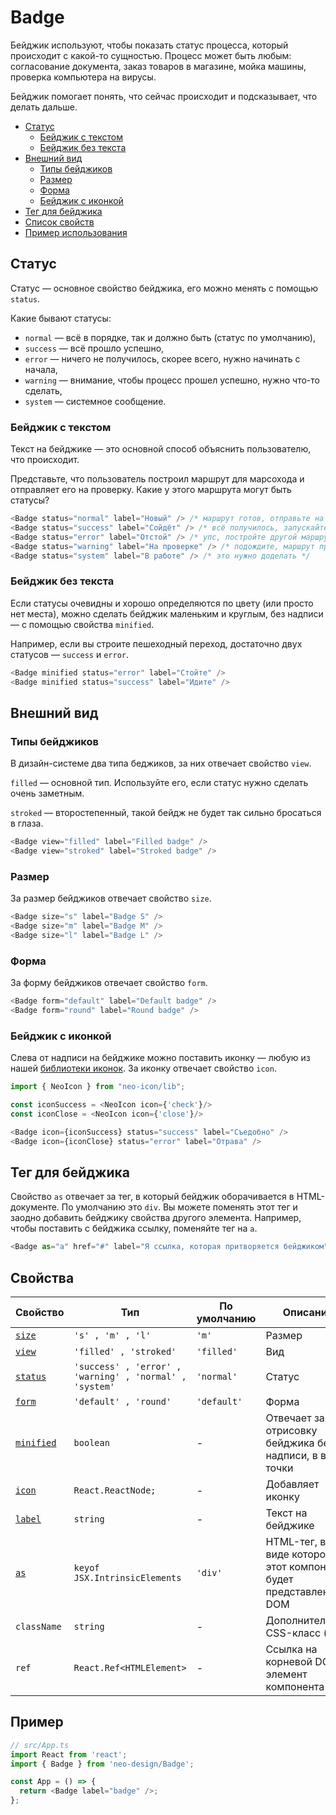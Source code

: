 
# Badge

Бейджик используют, чтобы показать статус процесса, который происходит с какой-то
сущностью. Процесс может быть любым: согласование документа, заказ товаров в магазине,
мойка машины, проверка компьютера на вирусы.

Бейджик помогает понять, что сейчас происходит и подсказывает, что делать дальше.

- [Статус](#статус)
  - [Бейджик с текстом](#бейджик-с-текстом)
  - [Бейджик без текста](#бейджик-без-текста)
- [Внешний вид](#внешний-вид)
  - [Типы бейджиков](#типы-бейджиков)
  - [Размер](#размер)
  - [Форма](#форма)
  - [Бейджик с иконкой](#бейджик-с-иконкой)
- [Тег для бейджика](#тег-для-бейджика)
- [Список свойств](#свойства)
- [Пример использования](#пример)

## Статус

Статус — основное свойство бейджика, его можно менять с помощью `status`.

Какие бывают статусы:

- `normal` — всё в порядке, так и должно быть (статус по умолчанию),
- `success` — всё прошло успешно,
- `error` — ничего не получилось, скорее всего, нужно начинать с начала,
- `warning` — внимание, чтобы процесс прошел успешно, нужно что-то сделать,
- `system` — системное сообщение.

### Бейджик с текстом

Текст на бейджике — это основной способ объяснить пользователю, что происходит.

Представьте, что пользователь построил маршрут для марсохода и отправляет его на проверку.
Какие у этого маршрута могут быть статусы?

<BadgeExampleStatus />

```ts
<Badge status="normal" label="Новый" /> /* маршрут готов, отправьте на проверку */
<Badge status="success" label="Cойдёт" /> /* всё получилось, запускайте марсоход  */
<Badge status="error" label="Отстой" /> /* упс, постройте другой маршрут */
<Badge status="warning" label="На проверке" /> /* подождите, маршрут проверяется */
<Badge status="system" label="В работе" /> /* это нужно доделать */
```

### Бейджик без текста

Если статусы очевидны и хорошо определяются по цвету (или просто нет места), можно
сделать бейджик маленьким и круглым, без надписи — с помощью свойства `minified`.

Например, если вы строите пешеходный переход, достаточно двух статусов — `success` и `error`.

<BadgeExampleMinified />

```ts
<Badge minified status="error" label="Стойте" />
<Badge minified status="success" label="Идите" />
```

## Внешний вид

### Типы бейджиков

В дизайн-системе два типа беджиков, за них отвечает свойство `view`.

`filled` — основной тип. Используйте его, если статус нужно сделать очень заметным.

`stroked` — второстепенный, такой бейдж не будет так сильно бросаться в глаза.

<BadgeExampleView />

```ts
<Badge view="filled" label="Filled badge" />
<Badge view="stroked" label="Stroked badge" />
```

### Размер

За размер бейджиков отвечает свойство `size`.

<BadgeExampleSize />

```ts
<Badge size="s" label="Badge S" />
<Badge size="m" label="Badge M" />
<Badge size="l" label="Badge L" />
```

### Форма

За форму бейджиков отвечает свойство `form`.

<BadgeExampleForm />

```ts
<Badge form="default" label="Default badge" />
<Badge form="round" label="Round badge" />
```

### Бейджик с иконкой

Слева от надписи на бейджике можно поставить иконку — любую из нашей [библиотеки
иконок](?path=/story/components-icons--playground). За иконку отвечает свойство `icon`.

<BadgeExampleIcon />

```ts
import { NeoIcon } from "neo-icon/lib";

const iconSuccess = <NeoIcon icon={'check'}/>
const iconClose = <NeoIcon icon={'close'}/>

<Badge icon={iconSuccess} status="success" label="Съедобно" />
<Badge icon={iconClose} status="error" label="Отрава" />
```

## Тег для бейджика

Свойство `as` отвечает за тег, в который бейджик оборачивается в HTML-документе.
По умолчанию это `div`. Вы можете поменять этот тег и заодно
добавить бейджику свойства другого элемента. Например, чтобы поставить
с бейджика ссылку, поменяйте тег на `a`.

<BadgeExampleAs />

```ts
<Badge as="a" href="#" label="Я ссылка, которая притворяется бейджиком" />
```

## Свойства

| Свойство                      | Тип                                                     | По умолчанию | Описание                                                         |
| ----------------------------- | ------------------------------------------------------- | ------------ | ---------------------------------------------------------------- |
| [`size`](#размер)             | `'s' , 'm' , 'l'`                                       | `'m'`        | Размер                                                           |
| [`view`](#типы-бейджиков)     | `'filled' , 'stroked'`                                  | `'filled'`   | Вид                                                              |
| [`status`](#статус)           | `'success' , 'error' , 'warning' , 'normal' , 'system'` | `'normal'`   | Статус                                                           |
| [`form`](#форма)              | `'default' , 'round'`                                   | `'default'`  | Форма                                                            |
| [`minified`](#типы-бейджиков) | `boolean`                                               | -            | Отвечает за отрисовку бейджика без надписи, в виде точки         |
| [`icon`](#бейджик-с-иконкой)  | `React.ReactNode;`                                      | -            | Добавляет иконку                                                 |
| [`label`](#текст-на-бейджике) | `string`                                                | -            | Текст на бейджике                                                |
| [`as`](#тег-для-бейджика)     | `keyof JSX.IntrinsicElements`                           | `'div'`      | HTML-тег, в виде которого этот компонент будет представлен в DOM |
| `className`                   | `string`                                                | -            | Дополнительный CSS-класс (mix)                                   |
| `ref`                         | `React.Ref<HTMLElement>`                                | -            | Ссылка на корневой DOM-элемент компонента                        |

## Пример

```ts
// src/App.ts
import React from 'react';
import { Badge } from 'neo-design/Badge';

const App = () => {
  return <Badge label="badge" />;
};
```
